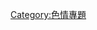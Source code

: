 {{Articles by Quality|topic=色情}}
{{Articles by Importance|topic=色情}}
[[Category:色情專題|Category:色情專題]]